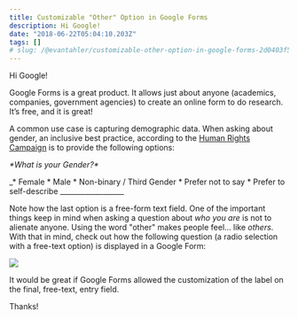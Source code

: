 ```yaml
---
title: Customizable "Other" Option in Google Forms
description: Hi Google!
date: "2018-06-22T05:04:10.203Z"
tags: []
# slug: /@evantahler/customizable-other-option-in-google-forms-2d0403f582b
---
```


Hi Google!

Google Forms is a great product. It allows just about anyone (academics, companies, government agencies) to create an online form to do research. It’s free, and it is great!

A common use case is capturing demographic data. When asking about gender, an inclusive best practice, according to the [Human Rights Campaign](https://www.hrc.org/resources/collecting-transgender-inclusive-gender-data-in-workplace-and-other-surveys) is to provide the following options:

_\*What is your Gender?\*_

\_\* Female \* Male \* Non-binary / Third Gender \* Prefer not to say \* Prefer to self-describe \_\_\_\_\_\_\_\_\_\_\_\_\_\_\_\_\_\_

Note how the last option is a free-form text field. One of the important things keep in mind when asking a question about _who you are_ is not to alienate anyone. Using the word "other" makes people feel… like _others_. With that in mind, check out how the following question (a radio selection with a free-text option) is displayed in a Google Form:

![](/images/medium-export/1__3rOVI36gT6fubqDUaEflhw.png)

It would be great if Google Forms allowed the customization of the label on the final, free-text, entry field.

Thanks!
